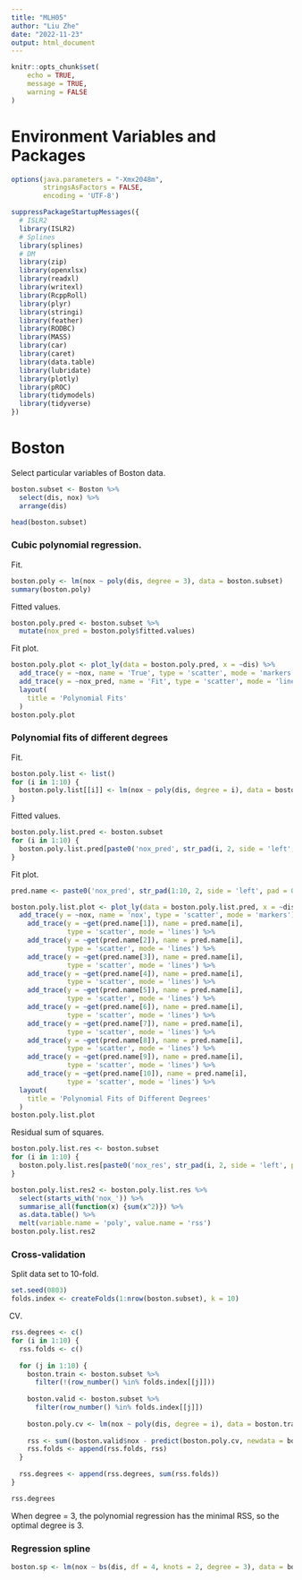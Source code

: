 ```yaml
---
title: "MLH05"
author: "Liu Zhe"
date: "2022-11-23"
output: html_document
---
```


```r
knitr::opts_chunk$set(
	echo = TRUE,
	message = TRUE,
	warning = FALSE
)
```

# Environment Variables and Packages

```r
options(java.parameters = "-Xmx2048m",
        stringsAsFactors = FALSE, 
        encoding = 'UTF-8')

suppressPackageStartupMessages({
  # ISLR2
  library(ISLR2)
  # Splines
  library(splines)
  # DM
  library(zip)
  library(openxlsx)
  library(readxl)
  library(writexl)
  library(RcppRoll)
  library(plyr)
  library(stringi)
  library(feather)
  library(RODBC)
  library(MASS)
  library(car)
  library(caret)
  library(data.table)
  library(lubridate)
  library(plotly)
  library(pROC)
  library(tidymodels)
  library(tidyverse)
})
```

# Boston

Select particular variables of Boston data. 

```r
boston.subset <- Boston %>% 
  select(dis, nox) %>% 
  arrange(dis)

head(boston.subset)
```

### Cubic polynomial regression. 

Fit. 

```r
boston.poly <- lm(nox ~ poly(dis, degree = 3), data = boston.subset)
summary(boston.poly)
```

Fitted values. 

```r
boston.poly.pred <- boston.subset %>% 
  mutate(nox_pred = boston.poly$fitted.values)
```

Fit plot. 

```r
boston.poly.plot <- plot_ly(data = boston.poly.pred, x = ~dis) %>% 
  add_trace(y = ~nox, name = 'True', type = 'scatter', mode = 'markers') %>% 
  add_trace(y = ~nox_pred, name = 'Fit', type = 'scatter', mode = 'lines') %>% 
  layout(
    title = 'Polynomial Fits'
  )
boston.poly.plot
```

### Polynomial fits of different degrees

Fit. 

```r
boston.poly.list <- list()
for (i in 1:10) {
  boston.poly.list[[i]] <- lm(nox ~ poly(dis, degree = i), data = boston.subset)
}
```

Fitted values. 

```r
boston.poly.list.pred <- boston.subset
for (i in 1:10) {
  boston.poly.list.pred[paste0('nox_pred', str_pad(i, 2, side = 'left', pad = 0))] <- boston.poly.list[[i]]$fitted.values
}
```

Fit plot. 

```r
pred.name <- paste0('nox_pred', str_pad(1:10, 2, side = 'left', pad = 0))

boston.poly.list.plot <- plot_ly(data = boston.poly.list.pred, x = ~dis) %>% 
  add_trace(y = ~nox, name = 'nox', type = 'scatter', mode = 'markers') %>% 
    add_trace(y = ~get(pred.name[1]), name = pred.name[i], 
              type = 'scatter', mode = 'lines') %>% 
    add_trace(y = ~get(pred.name[2]), name = pred.name[i], 
              type = 'scatter', mode = 'lines') %>% 
    add_trace(y = ~get(pred.name[3]), name = pred.name[i], 
              type = 'scatter', mode = 'lines') %>% 
    add_trace(y = ~get(pred.name[4]), name = pred.name[i], 
              type = 'scatter', mode = 'lines') %>% 
    add_trace(y = ~get(pred.name[5]), name = pred.name[i], 
              type = 'scatter', mode = 'lines') %>% 
    add_trace(y = ~get(pred.name[6]), name = pred.name[i], 
              type = 'scatter', mode = 'lines') %>% 
    add_trace(y = ~get(pred.name[7]), name = pred.name[i], 
              type = 'scatter', mode = 'lines') %>% 
    add_trace(y = ~get(pred.name[8]), name = pred.name[i], 
              type = 'scatter', mode = 'lines') %>% 
    add_trace(y = ~get(pred.name[9]), name = pred.name[i], 
              type = 'scatter', mode = 'lines') %>% 
    add_trace(y = ~get(pred.name[10]), name = pred.name[i], 
              type = 'scatter', mode = 'lines') %>% 
  layout(
    title = 'Polynomial Fits of Different Degrees'
  )
boston.poly.list.plot
```

Residual sum of squares. 

```r
boston.poly.list.res <- boston.subset
for (i in 1:10) {
  boston.poly.list.res[paste0('nox_res', str_pad(i, 2, side = 'left', pad = 0))] <- boston.poly.list[[i]]$residuals
}

boston.poly.list.res2 <- boston.poly.list.res %>% 
  select(starts_with('nox_')) %>% 
  summarise_all(function(x) {sum(x^2)}) %>% 
  as.data.table() %>% 
  melt(variable.name = 'poly', value.name = 'rss')
boston.poly.list.res2
```

### Cross-validation

Split data set to 10-fold. 

```r
set.seed(0803)
folds.index <- createFolds(1:nrow(boston.subset), k = 10)
```

CV. 

```r
rss.degrees <- c()
for (i in 1:10) {
  rss.folds <- c()
  
  for (j in 1:10) {
    boston.train <- boston.subset %>% 
      filter(!(row_number() %in% folds.index[[j]]))
    
    boston.valid <- boston.subset %>% 
      filter(row_number() %in% folds.index[[j]])
    
    boston.poly.cv <- lm(nox ~ poly(dis, degree = i), data = boston.train)
    
    rss <- sum((boston.valid$nox - predict(boston.poly.cv, newdata = boston.valid['dis'])) ^ 2)
    rss.folds <- append(rss.folds, rss)
  }
  
  rss.degrees <- append(rss.degrees, sum(rss.folds))
}

rss.degrees
```

When degree = 3, the polynomial regression has the minimal RSS, so the optimal degree is 3. 

### Regression spline

```r
boston.sp <- lm(nox ~ bs(dis, df = 4, knots = 2, degree = 3), data = boston.subset)
```










